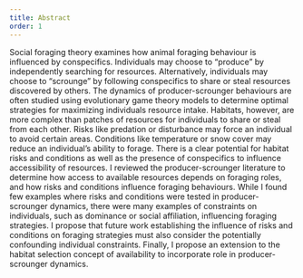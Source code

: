 ```yaml
---
title: Abstract
order: 1
---
```



Social foraging theory examines how animal foraging behaviour is influenced by conspecifics. Individuals may choose to "produce" by independently searching for resources. Alternatively, individuals may choose to "scrounge" by following conspecifics to share or steal resources discovered by others. The dynamics of producer-scrounger behaviours are often studied using evolutionary game theory models to determine optimal strategies for maximizing individuals resource intake. Habitats, however, are more complex than patches of resources for individuals to share or steal from each other. Risks like predation or disturbance may force an individual to avoid certain areas. Conditions like temperature or snow cover may reduce an individual's ability to forage. There is a clear potential for habitat risks and conditions as well as the presence of conspecifics to influence accessibility of resources.  I reviewed the producer-scrounger literature to determine how access to available resources depends on foraging roles, and how risks and conditions influence foraging behaviours. While I found few examples where risks and conditions were tested in producer-scrounger dynamics, there were many examples of constraints on individuals, such as dominance or social affiliation, influencing foraging strategies. I propose that future work establishing the influence of risks and conditions on foraging strategies must also consider the potentially confounding individual constraints. Finally, I propose an extension to the habitat selection concept of availability to incorporate role in producer-scrounger dynamics. 

